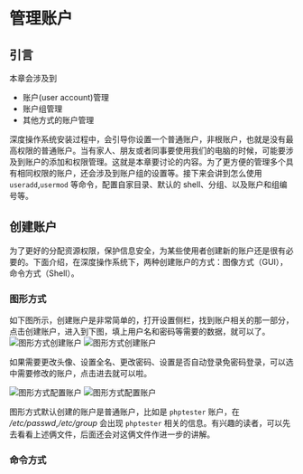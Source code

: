 # 管理账户 {#manager-user}

## 引言

本章会涉及到

+ 账户(user account)管理
+ 账户组管理
+ 其他方式的账户管理

深度操作系统安装过程中，会引导你设置一个普通账户，非根账户，也就是没有最高权限的普通账户。当有家人、朋友或者同事要使用我们的电脑的时候，可能要涉及到账户的添加和权限管理。这就是本章要讨论的内容。为了更方便的管理多个具有相同权限的账户，还会涉及到账户组的设置等。接下来会讲到怎么使用 `useradd`,`usermod` 等命令，配置自家目录、默认的 shell、分组、以及账户和组编号等。

## 创建账户

为了更好的分配资源权限，保护信息安全，为某些使用者创建新的账户还是很有必要的。下面介绍，在深度操作系统下，两种创建账户的方式：图像方式（GUI），命令方式（Shell）。

### 图形方式

如下图所示，创建账户是非常简单的，打开设置侧栏，找到账户相关的那一部分，点击创建账户，进入到下图，填上用户名和密码等需要的数据，就可以了。
![图形方式创建账户](images/manager-user-account-01.png)
![图形方式创建账户](images/manager-user-account-02.png)

如果需要更改头像、设置全名、更改密码、设置是否自动登录免密码登录，可以选中需要修改的账户，点击进去就可以啦。

![图形方式配置账户](images/manager-user-account-03.png)
![图形方式配置账户](images/manager-user-account-04.png)

图形方式默认创建的账户是普通账户，比如是 `phptester` 账户，在 */etc/passwd*,*/etc/group* 会出现 `phptester` 相关的信息。有兴趣的读者，可以先去看看上述俩文件，后面还会对这俩文件作进一步的讲解。

### 命令方式

